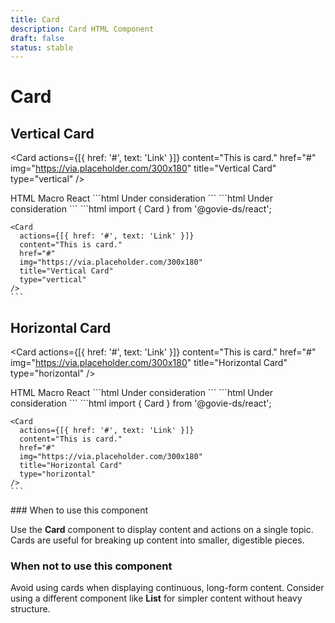 ```yaml
---
title: Card
description: Card HTML Component
draft: false
status: stable
---
```


# Card

<ComponentStatusBlock componentId="card" />

## Vertical Card

<Card
  actions={[{ href: '#', text: 'Link' }]}
  content="This is card."
  href="#"
  img="https://via.placeholder.com/300x180"
  title="Vertical Card"
  type="vertical"
/>

<Tabs id="tab13">
  <TabList>
    <TabItem value="tab11" checked>
      HTML
    </TabItem>
    <TabItem value="tab12">Macro</TabItem>
    <TabItem value="tab13">React</TabItem>
  </TabList>
  <TabPanel value="tab11">
  ```html
    Under consideration 
  ```
  </TabPanel>
  <TabPanel value="tab12">
  ```html
    Under consideration 
  ```
  </TabPanel>
  <TabPanel value="tab13">
    ```html
    import { Card } from '@govie-ds/react';

    <Card
      actions={[{ href: '#', text: 'Link' }]}
      content="This is card."
      href="#"
      img="https://via.placeholder.com/300x180"
      title="Vertical Card"
      type="vertical"
    />
    ```

  </TabPanel>
</Tabs>

## Horizontal Card

<Card
  actions={[{ href: '#', text: 'Link' }]}
  content="This is card."
  href="#"
  img="https://via.placeholder.com/300x180"
  title="Horizontal Card"
  type="horizontal"
/>

<Tabs id="tab23">
  <TabList>
    <TabItem value="tab21" checked>
      HTML
    </TabItem>
    <TabItem value="tab22">Macro</TabItem>
    <TabItem value="tab23">React</TabItem>
  </TabList>
  <TabPanel value="tab21">
  ```html
    Under consideration 
  ```
  </TabPanel>
  <TabPanel value="tab22">
  ```html
    Under consideration 
  ```
  </TabPanel>
  <TabPanel value="tab23">
    ```html
    import { Card } from '@govie-ds/react';

    <Card
      actions={[{ href: '#', text: 'Link' }]}
      content="This is card."
      href="#"
      img="https://via.placeholder.com/300x180"
      title="Horizontal Card"
      type="horizontal"
    />
    ```

  </TabPanel>
</Tabs>
### When to use this component

Use the **Card** component to display content and actions on a single topic. Cards are useful for breaking up content into smaller, digestible pieces.

### When not to use this component

Avoid using cards when displaying continuous, long-form content. Consider using a different component like **List** for simpler content without heavy structure.
